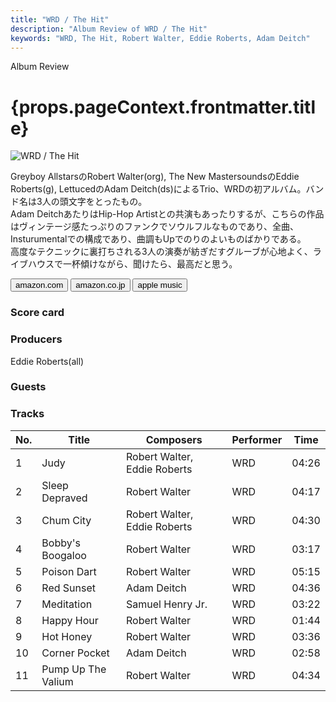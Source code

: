 ```yaml
---
title: "WRD / The Hit"
description: "Album Review of WRD / The Hit"
keywords: "WRD, The Hit, Robert Walter, Eddie Roberts, Adam Deitch"
---
```





<p className="largeP">Album Review</p>
<h1 className="h1--no--margin">{props.pageContext.frontmatter.title}</h1>

<Row  className="image-card-group">
	<Column colMd={3} colLg={4} noGutterMdLeft="">
       <ImageCard>

![WRD / The Hit](../../images/cd/wrd1L.jpg)

</ImageCard>
	</Column>
	<Column colMd={4} colLg={8} noGutterMdLeft="">
	<p>
		Greyboy AllstarsのRobert Walter(org), The New MastersoundsのEddie Roberts(g), LettucedのAdam Deitch(ds)によるTrio、WRDの初アルバム。バンド名は3人の頭文字をとったもの。
		<br/>Adam DeitchあたりはHip-Hop Artistとの共演もあったりするが、こちらの作品はヴィンテージ感たっぷりのファンクでソウルフルなものであり、全曲、Insturumentalでの構成であり、曲調もUpでのりのよいものばかりである。
		<br/>高度なテクニックに裏打ちされる3人の演奏が紡ぎだすグルーブが心地よく、ライブハウスで一杯傾けながら、聞けたら、最高だと思う。
		</p>
	<div>
	  <Button className="button-right-mergin"  href="https://amzn.to/2W2VCHJ" renderIcon={ArrowUpRight} size='sm' kind='primary'>
      amazon.com
    </Button>
    <Button className="button-right-mergin"  href="https://amzn.to/3AsHJkW" renderIcon={ArrowUpRight} size='sm' kind='secondary'>
      amazon.co.jp
    </Button>
		<Button className="button-right-mergin"  href="https://geo.music.apple.com/us/album/the-hit-feat-wrd-trio/1551248056?itsct=music_box_link&itscg=30200&at=11lcug&ls=1&app=music" renderIcon={ArrowUpRight} size='sm' kind='tertiary'>
      apple music
    </Button>
		<AdvJS2/>
	</div>
	</Column>
</Row>
<Row >
	<Column colMd={4} colLg={4} noGutterMdLeft="">
	<div>
	  <h3>Score card</h3>
	  <SliderJS2 value="2" />
		<SliderJS3 value="1" />
	  <SliderJS4 value="8" />
	</div>
</Column>
<Column colMd={8} colLg={8} noGutterMdLeft="">
<div>
	<h3>Producers</h3>
	<p>
		Eddie Roberts(all)
	</p>
	<h3>Guests</h3>
	<p>
	</p>
</div>
</Column>
</Row>

<h3>Tracks</h3>

| No. | Title              | Composers                    | Performer | Time  |
| --- | ------------------ | ---------------------------- | --------- | ----- |
| 1   | Judy               | Robert Walter, Eddie Roberts | WRD       | 04:26 |
| 2   | Sleep Depraved     | Robert Walter                | WRD       | 04:17 |
| 3   | Chum City          | Robert Walter, Eddie Roberts | WRD       | 04:30 |
| 4   | Bobby's Boogaloo   | Robert Walter                | WRD       | 03:17 |
| 5   | Poison Dart        | Robert Walter                | WRD       | 05:15 |
| 6   | Red Sunset         | Adam Deitch                  | WRD       | 04:36 |
| 7   | Meditation         | Samuel Henry Jr.             | WRD       | 03:22 |
| 8   | Happy Hour         | Robert Walter                | WRD       | 01:44 |
| 9   | Hot Honey          | Robert Walter                | WRD       | 03:36 |
| 10  | Corner Pocket      | Adam Deitch                  | WRD       | 02:58 |
| 11  | Pump Up The Valium | Robert Walter                | WRD       | 04:34 |

<AdvJS3 />
